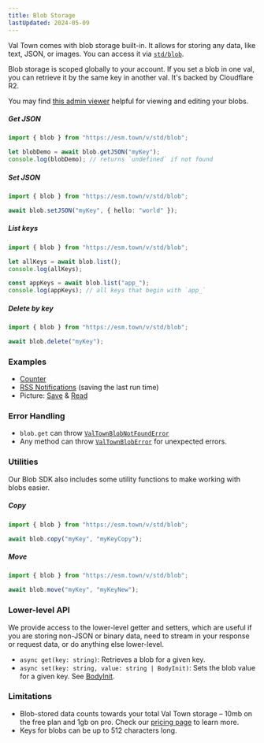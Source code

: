 ```yaml
---
title: Blob Storage
lastUpdated: 2024-05-09
---
```


Val Town comes with blob storage built-in. It allows for storing any data, like text, JSON, or images. You can access it via [`std/blob`](https://www.val.town/v/std/blob).

Blob storage is scoped globally to your account. If you set a blob in one val, you can retrieve it by the same key in another val. It's backed by Cloudflare R2.

You may find [this admin viewer](https://www.val.town/v/stevekrouse/blob_admin) helpful for viewing and editing your blobs.

##### Get JSON

```ts title="Get JSON"
import { blob } from "https://esm.town/v/std/blob";

let blobDemo = await blob.getJSON("myKey");
console.log(blobDemo); // returns `undefined` if not found
```

##### Set JSON

```ts title="Set JSON"
import { blob } from "https://esm.town/v/std/blob";

await blob.setJSON("myKey", { hello: "world" });
```

##### List keys

```ts title="List Keys"
import { blob } from "https://esm.town/v/std/blob";

let allKeys = await blob.list();
console.log(allKeys);

const appKeys = await blob.list("app_");
console.log(appKeys); // all keys that begin with `app_`
```

##### Delete by key

```ts title="Delete"
import { blob } from "https://esm.town/v/std/blob";

await blob.delete("myKey");
```

### Examples

- [Counter](https://www.val.town/v/std/docsBlobCounterDemo)
- [RSS Notifications](https://www.val.town/v/stevekrouse/rssNotifyExample) (saving the last run time)
- Picture: [Save](https://www.val.town/v/andreterron/blobSavePictureExample) & [Read](https://www.val.town/v/andreterron/blobReadPictureExample)

### Error Handling

- `blob.get` can throw [`ValTownBlobNotFoundError`](https://val.town/v/std/ValTownBlobNotFoundError)
- Any method can throw [`ValTownBlobError`](https://val.town/v/andreterron/ValTownBlobError) for unexpected errors.

### Utilities

Our Blob SDK also includes some utility functions to make working with blobs easier.

##### Copy

```ts title="Copy"
import { blob } from "https://esm.town/v/std/blob";

await blob.copy("myKey", "myKeyCopy");
```

##### Move

```ts title="Move"
import { blob } from "https://esm.town/v/std/blob";

await blob.move("myKey", "myKeyNew");
```

### Lower-level API

We provide access to the lower-level getter and setters,
which are useful if you are storing non-JSON or binary data,
need to stream in your response or request data, or do anything else lower-level.

- `async get(key: string)`: Retrieves a blob for a given key.
- `async set(key: string, value: string | BodyInit)`: Sets the blob value for a given key. See [BodyInit](https://deno.land/api@v1.38.1?s=BodyInit).

### Limitations

- Blob-stored data counts towards your total Val Town storage – 10mb on the free plan and 1gb on pro. Check our [pricing page](https://val.town/pricing) to learn more.
- Keys for blobs can be up to 512 characters long.
